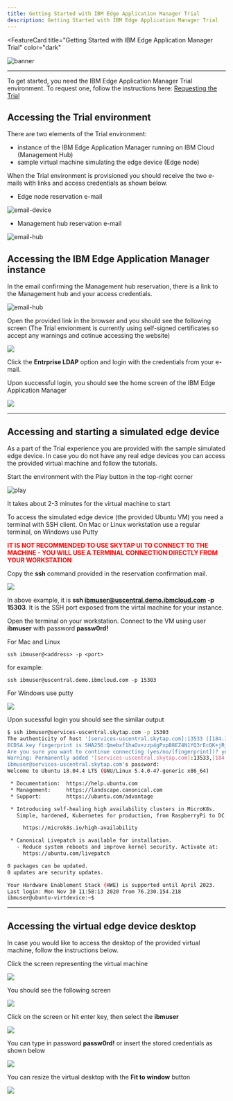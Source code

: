 ```yaml
---
title: Getting Started with IBM Edge Application Manager Trial
description: Getting Started with IBM Edge Application Manager Trial
---
```


<FeatureCard
  title="Getting Started with IBM Edge Application Manager Trial"
  color="dark"
  >

![banner](/images/gettingstarted-banner.jpg)

</FeatureCard>

***

  To get started, you need the IBM Edge Application Manager Trial environment. To request one, follow the instructions here: [Requesting the Trial](../environment/requesting/index.mdx)

  ## Accessing the Trial environment

  There are two elements of the Trial environment:

  - instance of the IBM Edge Application Manager running on IBM Cloud (Management Hub)
  - sample virtual machine simulating the edge device (Edge node)

  When the Trial environment is provisioned you should receive the two e-mails with links and access credentials as shown below.

  - Edge node reservation e-mail

  ![email-device](images/2020-12-09-10-36-51.png)

  - Management hub reservation e-mail

  ![email-hub](images/2020-12-09-10-36-51.png)

## Accessing the IBM Edge Application Manager instance

  In the email confirming the Management hub reservation, there is a link to the Management hub and your access credentials.

  ![email-hub]()

  Open the provided link in the browser and you should see the following screen (The Trial envionment is currently using self-signed certificates so accept any warnings and cotinue accessing the website)

  ![](images/2020-12-02-14-21-51.png)

  Click the **Entrprise LDAP** option and login with the credentials from your e-mail.

  Upon successful login, you should see the home screen of the IBM Edge Application Manager

  ![](images/2020-12-02-14-26-28.png)

***

## Accessing and starting a simulated edge device

  As a part of the Trial experience you are provided with the sample simulated edge device. In case you do not have any real edge devices you can access the provided virtual machine and follow the tutorials.

  Start the environment with the Play button in the top-right corner

  ![play](images/2020-09-11-10-29-24.png)

  It takes about 2-3 minutes for the virtual machine to start


  To access the simulated edge device (the provided Ubuntu VM) you need a terminal with SSH client. On Mac or Linux workstation use a regular terminal, on Windows use Putty

  <span style="color:red">**IT IS NOT RECOMMENDED TO USE SKYTAP UI TO CONNECT TO THE MACHINE - YOU WILL USE A TERMINAL CONNECTION DIRECTLY FROM YOUR WORKSTATION**</span>

  Copy the **ssh** command provided in the reservation confirmation mail. 

  ![](images/2020-12-09-10-36-51.png)

  In above example, it is **ssh ibmuser@uscentral.demo.ibmcloud.com -p 15303**. It is the SSH port exposed from the virtal machine for your instance.

  Open the terminal on your workstation. Connect to the VM using user **ibmuser** with password **passw0rd!**

  For Mac and Linux
  ```
  ssh ibmuser@<address> -p <port>
  ```

  for example:
  ```
  ssh ibmuser@uscentral.demo.ibmcloud.com -p 15303
  ```

  For Windows use putty

  ![](images/2020-01-20-15-25-41.png)

  Upon sucessful login you should see the similar output

  ```sh
  $ ssh ibmuser@services-uscentral.skytap.com -p 15303
  The authenticity of host '[services-uscentral.skytap.com]:13533 ([184.170.232.54]:13533)' can't be established.
  ECDSA key fingerprint is SHA256:Qmebxf1haOx+zzp4gPxpB8EZ4N1YQ3rEcQK+jRj5b/Q.
  Are you sure you want to continue connecting (yes/no/[fingerprint])? yes
  Warning: Permanently added '[services-uscentral.skytap.com]:13533,[184.170.232.54]:13533' (ECDSA) to the list of known hosts.
  ibmuser@services-uscentral.skytap.com's password: 
  Welcome to Ubuntu 18.04.4 LTS (GNU/Linux 5.4.0-47-generic x86_64)

   * Documentation:  https://help.ubuntu.com
   * Management:     https://landscape.canonical.com
   * Support:        https://ubuntu.com/advantage

   * Introducing self-healing high availability clusters in MicroK8s.
     Simple, hardened, Kubernetes for production, from RaspberryPi to DC.

       https://microk8s.io/high-availability

   * Canonical Livepatch is available for installation.
     - Reduce system reboots and improve kernel security. Activate at:
       https://ubuntu.com/livepatch

  0 packages can be updated.
  0 updates are security updates.

  Your Hardware Enablement Stack (HWE) is supported until April 2023.
  Last login: Mon Nov 30 11:58:13 2020 from 76.230.154.218
  ibmuser@ubuntu-virtdevice:~$ 
  ```

***

## Accessing the virtual edge device desktop

  In case you would like to access the desktop of the provided virtual machine, follow the instructions below.

  Click the screen representing the virtual machine

  ![](images/2020-09-11-10-52-05.png)

  You should see the following screen

  ![](images/2020-09-11-10-55-08.png)

  Click on the screen or hit enter key, then select the **ibmuser**

  ![](images/2020-09-11-11-00-19.png)

  You can type in password **passw0rd!** or insert the stored credentials as shown below

  ![](images/2020-09-11-11-03-55.png)

  You can resize the virtual desktop with the **Fit to window** button

  ![](images/2020-09-11-11-06-42.png)

